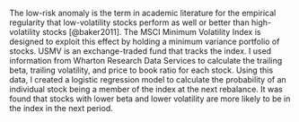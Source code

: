 The low-risk anomaly is the term in academic literature for the empirical regularity that low-volatility stocks perform as well or better than high-volatility stocks [@baker2011]. The MSCI Minimum Volatility Index is designed to exploit this effect by holding a minimum variance portfolio of stocks. USMV is an exchange-traded fund that tracks the index. I used information from Wharton Research Data Services to calculate the trailing beta, trailing volatility, and price to book ratio for each stock. Using this data, I created a logistic regression model to calculate the probability of an individual stock being a member of the index at the next rebalance. It was found that stocks with lower beta and lower volatility are more likely to be in the index in the next period. 
